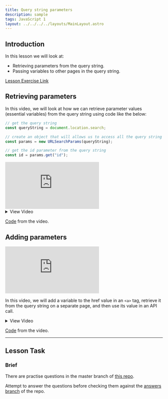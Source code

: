 ```yaml
---
title: Query string parameters
description: sample
tags: JavaScript 1
layout: ../../../../layouts/MainLayout.astro
---
```


## Introduction

In this lesson we will look at:

- Retrieving parameters from the query string.
- Passing variables to other pages in the query string.

[Lesson Exercise Link](https://classroom.github.com/a/POHylKQK)

## Retrieving parameters

In this video, we will look at how we can retrieve parameter values (essential variables) from the query string using code like the below:

```js
// get the query string
const queryString = document.location.search;

// create an object that will allows us to access all the query string parameters
const params = new URLSearchParams(queryString);

// get the id parameter from the query string
const id = params.get("id");
```

<iframe
  src="https://stackblitz.com/edit/vitejs-vite-y6pft5?embed=1&file=examples/retrieving-parameters.html&hideExplorer=1"
  frameborder="0"
  allow="autoplay; fullscreen; picture-in-picture"
  allowfullscreen
  title="Retrieving parameters from the querystring"
></iframe>

<details>
  <summary>View Video</summary>
  <iframe
    src="https://player.vimeo.com/video/453021027?h=cc9e8cce3f&amp;badge=0&amp;autopause=0&amp;player_id=0&amp;app_id=58479"
    width="2560"
    height="1080"
    frameborder="0"
    allow="autoplay; fullscreen; picture-in-picture"
    allowfullscreen
    title="Retrieving parameters from the querystring"
  ></iframe>
</details>

[Code](https://github.com/NoroffFEU/retrieving-parameters-from-querystrings) from the video.

## Adding parameters

<iframe
  src="https://stackblitz.com/edit/vitejs-vite-y6pft5?embed=1&file=examples/adding-parameters-list.html&hideExplorer=1"
  frameborder="0"
  allow="autoplay; fullscreen; picture-in-picture"
  allowfullscreen
  title="Retrieving parameters from the querystring"
></iframe>

In this video, we will add a variable to the href value in an `<a>` tag, retrieve it from the query string on a separate page, and then use its value in an API call.

<details>
  <summary>View Video</summary>
  <iframe
    src="https://player.vimeo.com/video/453080750?h=328b6f90fd&amp;badge=0&amp;autopause=0&amp;player_id=0&amp;app_id=58479"
    width="2560"
    height="1080"
    frameborder="0"
    allow="autoplay; fullscreen; picture-in-picture"
    allowfullscreen
    title="Passing parameters from one page to another using the querystring"
  ></iframe>
</details>

[Code](https://github.com/NoroffFEU/passing-variables-to-other-pages-in-the-querystring) from the video.

---

## Lesson Task

### Brief

There are practise questions in the master branch of [this repo](https://github.com/NoroffFEU/lesson-task-js1-module4-lesson3).

Attempt to answer the questions before checking them against the [answers branch](https://github.com/NoroffFEU/lesson-task-js1-module4-lesson3/tree/answers) of the repo.
